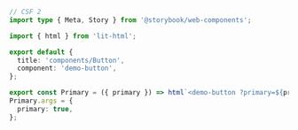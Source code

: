 ```ts
// CSF 2
import type { Meta, Story } from '@storybook/web-components';

import { html } from 'lit-html';

export default {
  title: 'components/Button',
  component: 'demo-button',
};

export const Primary = ({ primary }) => html`<demo-button ?primary=${primary}></demo-button>`;
Primary.args = {
  primary: true,
};
```
